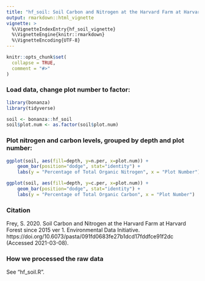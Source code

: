 ```yaml
---
title: "hf_soil: Soil Carbon and Nitrogen at the Harvard Farm at Harvard Forest"
output: rmarkdown::html_vignette
vignette: >
  %\VignetteIndexEntry{hf_soil_vignette}
  %\VignetteEngine{knitr::rmarkdown}
  %\VignetteEncoding{UTF-8}
---
```


```r
knitr::opts_chunk$set(
  collapse = TRUE,
  comment = "#>"
)
```


### Load data, change plot number to factor:
```r
library(bonanza)
library(tidyverse)

soil <- bonanza::hf_soil
soil$plot.num <- as.factor(soil$plot.num)

```


### Plot nitrogen and carbon levels, grouped by depth and plot number:
```r

ggplot(soil, aes(fill=depth, y=n.per, x=plot.num)) + 
    geom_bar(position="dodge", stat="identity") + 
    labs(y = "Percentage of Total Organic Nitrogen", x = "Plot Number")

ggplot(soil, aes(fill=depth, y=c.per, x=plot.num)) + 
    geom_bar(position="dodge", stat="identity") + 
    labs(y = "Percentage of Total Organic Carbon", x = "Plot Number")
```

### Citation

Frey, S. 2020. Soil Carbon and Nitrogen at the Harvard Farm at Harvard Forest since 2015 ver 1. Environmental Data Initiative. https://doi.org/10.6073/pasta/091fd0683fe27b1dcd17fddfce91f2dc (Accessed 2021-03-08).


### How we processed the raw data

See "hf_soil.R".
